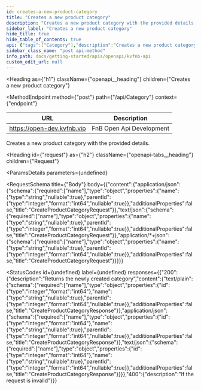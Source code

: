 ```yaml
---
id: creates-a-new-product-category
title: "Creates a new product category"
description: "Creates a new product category with the provided details."
sidebar_label: "Creates a new product category"
hide_title: true
hide_table_of_contents: true
api: {"tags":["Category"],"description":"Creates a new product category with the provided details.","requestBody":{"content":{"application/json":{"schema":{"required":["name"],"type":"object","properties":{"name":{"type":"string","nullable":true},"parentId":{"type":"integer","format":"int64","nullable":true}},"additionalProperties":false,"title":"CreateProductCategoryRequest"}},"text/json":{"schema":{"required":["name"],"type":"object","properties":{"name":{"type":"string","nullable":true},"parentId":{"type":"integer","format":"int64","nullable":true}},"additionalProperties":false,"title":"CreateProductCategoryRequest"}},"application/*+json":{"schema":{"required":["name"],"type":"object","properties":{"name":{"type":"string","nullable":true},"parentId":{"type":"integer","format":"int64","nullable":true}},"additionalProperties":false,"title":"CreateProductCategoryRequest"}}}},"responses":{"200":{"description":"Returns the newly created category","content":{"text/plain":{"schema":{"required":["name"],"type":"object","properties":{"id":{"type":"integer","format":"int64"},"name":{"type":"string","nullable":true},"parentId":{"type":"integer","format":"int64","nullable":true}},"additionalProperties":false,"title":"CreateProductCategoryResponse"}},"application/json":{"schema":{"required":["name"],"type":"object","properties":{"id":{"type":"integer","format":"int64"},"name":{"type":"string","nullable":true},"parentId":{"type":"integer","format":"int64","nullable":true}},"additionalProperties":false,"title":"CreateProductCategoryResponse"}},"text/json":{"schema":{"required":["name"],"type":"object","properties":{"id":{"type":"integer","format":"int64"},"name":{"type":"string","nullable":true},"parentId":{"type":"integer","format":"int64","nullable":true}},"additionalProperties":false,"title":"CreateProductCategoryResponse"}}}},"400":{"description":"If the request is invalid"}},"method":"post","path":"/api/Category","jsonRequestBodyExample":{"name":"string","parentId":0},"info":{"title":"KvFnB API","version":"v1"},"postman":{"name":"Creates a new product category","description":{"content":"Creates a new product category with the provided details.","type":"text/plain"},"url":{"path":["api","Category"],"host":["{{baseUrl}}"],"query":[],"variable":[]},"header":[{"key":"Content-Type","value":"application/json"},{"key":"Accept","value":"text/plain"}],"method":"POST","body":{"mode":"raw","raw":"","options":{"raw":{"language":"json"}}}}}
sidebar_class_name: "post api-method"
info_path: docs/getting-started/apis/openapi/kvfnb-api
custom_edit_url: null
---
```



<Heading
  as={"h1"}
  className={"openapi__heading"}
  children={"Creates a new product category"}
>
</Heading>

<MethodEndpoint
  method={"post"}
  path={"/api/Category"}
  context={"endpoint"}
>
  
</MethodEndpoint>

| URL | Description |
| ---- | ----- |
| https://open-dev.kvfnb.vip | FnB Open Api Development | 
    

Creates a new product category with the provided details.

<Heading
  id={"request"}
  as={"h2"}
  className={"openapi-tabs__heading"}
  children={"Request"}
>
</Heading>

<ParamsDetails
  parameters={undefined}
>
  
</ParamsDetails>

<RequestSchema
  title={"Body"}
  body={{"content":{"application/json":{"schema":{"required":["name"],"type":"object","properties":{"name":{"type":"string","nullable":true},"parentId":{"type":"integer","format":"int64","nullable":true}},"additionalProperties":false,"title":"CreateProductCategoryRequest"}},"text/json":{"schema":{"required":["name"],"type":"object","properties":{"name":{"type":"string","nullable":true},"parentId":{"type":"integer","format":"int64","nullable":true}},"additionalProperties":false,"title":"CreateProductCategoryRequest"}},"application/*+json":{"schema":{"required":["name"],"type":"object","properties":{"name":{"type":"string","nullable":true},"parentId":{"type":"integer","format":"int64","nullable":true}},"additionalProperties":false,"title":"CreateProductCategoryRequest"}}}}}
>
  
</RequestSchema>

<StatusCodes
  id={undefined}
  label={undefined}
  responses={{"200":{"description":"Returns the newly created category","content":{"text/plain":{"schema":{"required":["name"],"type":"object","properties":{"id":{"type":"integer","format":"int64"},"name":{"type":"string","nullable":true},"parentId":{"type":"integer","format":"int64","nullable":true}},"additionalProperties":false,"title":"CreateProductCategoryResponse"}},"application/json":{"schema":{"required":["name"],"type":"object","properties":{"id":{"type":"integer","format":"int64"},"name":{"type":"string","nullable":true},"parentId":{"type":"integer","format":"int64","nullable":true}},"additionalProperties":false,"title":"CreateProductCategoryResponse"}},"text/json":{"schema":{"required":["name"],"type":"object","properties":{"id":{"type":"integer","format":"int64"},"name":{"type":"string","nullable":true},"parentId":{"type":"integer","format":"int64","nullable":true}},"additionalProperties":false,"title":"CreateProductCategoryResponse"}}}},"400":{"description":"If the request is invalid"}}}
>
  
</StatusCodes>


